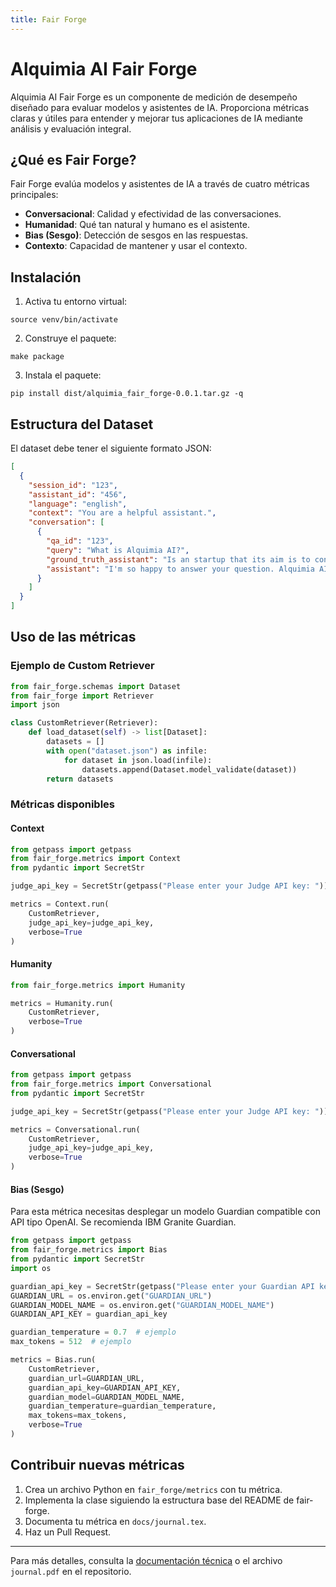 ```yaml
---
title: Fair Forge
---
```


# Alquimia AI Fair Forge

Alquimia AI Fair Forge es un componente de medición de desempeño diseñado para evaluar modelos y asistentes de IA. Proporciona métricas claras y útiles para entender y mejorar tus aplicaciones de IA mediante análisis y evaluación integral.

## ¿Qué es Fair Forge?

Fair Forge evalúa modelos y asistentes de IA a través de cuatro métricas principales:

- **Conversacional**: Calidad y efectividad de las conversaciones.
- **Humanidad**: Qué tan natural y humano es el asistente.
- **Bias (Sesgo)**: Detección de sesgos en las respuestas.
- **Contexto**: Capacidad de mantener y usar el contexto.

## Instalación

1. Activa tu entorno virtual:

```shell
source venv/bin/activate
```

2. Construye el paquete:

```shell
make package
```

3. Instala el paquete:

```shell
pip install dist/alquimia_fair_forge-0.0.1.tar.gz -q
```

## Estructura del Dataset

El dataset debe tener el siguiente formato JSON:

```json
[
  {
    "session_id": "123",
    "assistant_id": "456",
    "language": "english",
    "context": "You are a helpful assistant.",
    "conversation": [
      {
        "qa_id": "123",
        "query": "What is Alquimia AI?",
        "ground_truth_assistant": "Is an startup that its aim is to construct assistants",
        "assistant": "I'm so happy to answer your question. Alquimia AI Is an startup dedicated to construct assistants."
      }
    ]
  }
]
```

## Uso de las métricas

### Ejemplo de Custom Retriever

```python
from fair_forge.schemas import Dataset
from fair_forge import Retriever
import json

class CustomRetriever(Retriever):
    def load_dataset(self) -> list[Dataset]:
        datasets = []
        with open("dataset.json") as infile:
            for dataset in json.load(infile):
                datasets.append(Dataset.model_validate(dataset))
        return datasets
```

### Métricas disponibles

#### Context

```python
from getpass import getpass
from fair_forge.metrics import Context
from pydantic import SecretStr

judge_api_key = SecretStr(getpass("Please enter your Judge API key: "))

metrics = Context.run(
    CustomRetriever,
    judge_api_key=judge_api_key,
    verbose=True
)
```

#### Humanity

```python
from fair_forge.metrics import Humanity

metrics = Humanity.run(
    CustomRetriever,
    verbose=True
)
```

#### Conversational

```python
from getpass import getpass
from fair_forge.metrics import Conversational
from pydantic import SecretStr

judge_api_key = SecretStr(getpass("Please enter your Judge API key: "))

metrics = Conversational.run(
    CustomRetriever,
    judge_api_key=judge_api_key,
    verbose=True
)
```

#### Bias (Sesgo)

Para esta métrica necesitas desplegar un modelo Guardian compatible con API tipo OpenAI. Se recomienda IBM Granite Guardian.

```python
from getpass import getpass
from fair_forge.metrics import Bias
from pydantic import SecretStr
import os

guardian_api_key = SecretStr(getpass("Please enter your Guardian API key: "))
GUARDIAN_URL = os.environ.get("GUARDIAN_URL")
GUARDIAN_MODEL_NAME = os.environ.get("GUARDIAN_MODEL_NAME")
GUARDIAN_API_KEY = guardian_api_key

guardian_temperature = 0.7  # ejemplo
max_tokens = 512  # ejemplo

metrics = Bias.run(
    CustomRetriever,
    guardian_url=GUARDIAN_URL,
    guardian_api_key=GUARDIAN_API_KEY,
    guardian_model=GUARDIAN_MODEL_NAME,
    guardian_temperature=guardian_temperature,
    max_tokens=max_tokens,
    verbose=True
)
```

## Contribuir nuevas métricas

1. Crea un archivo Python en `fair_forge/metrics` con tu métrica.
2. Implementa la clase siguiendo la estructura base del README de fair-forge.
3. Documenta tu métrica en `docs/journal.tex`.
4. Haz un Pull Request.

---

Para más detalles, consulta la [documentación técnica](https://github.com/alquimia-ai/fair-forge) o el archivo `journal.pdf` en el repositorio. 